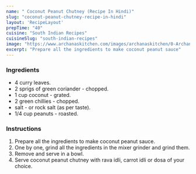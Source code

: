 ---
name: " Coconut Peanut Chutney (Recipe In Hindi)"
slug: "coconut-peanut-chutney-recipe-in-hindi"
layout: 'RecipeLayout'
prepTime: "40"
cuisine: "South Indian Recipes"
cuisineSlug: "south-indian-recipes"
image: "https://www.archanaskitchen.com/images/archanaskitchen/0-Archanas-Kitchen-Recipes/2016/sept-21/Peanut_Coconut_Chutney_Recipe_No_onion_No_Garlic_Fasting_Vrat_Recipe-3.jpg"
excerpt: "Prepare all the ingredients to make coconut peanut sauce"
---

### Ingredients

-  4 curry leaves.
-  2 sprigs of green coriander - chopped.
- 1 cup coconut - grated.
-  2 green chillies - chopped.
-  salt - or rock salt (as per taste).
-  1/4 cup peanuts - roasted.

### Instructions

1. Prepare all the ingredients to make coconut peanut sauce.
1. One by one, grind all the ingredients in the mixer grinder and grind them.
1. Remove and serve in a bowl.
1. Serve coconut peanut chutney with rava idli, carrot idli or dosa of your choice.
